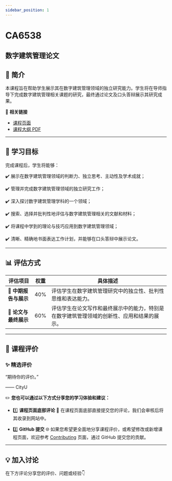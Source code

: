 ```yaml
---
sidebar_position: 1
---
```


# CA6538
## 数字建筑管理论文

## **📘 简介**
本课程旨在帮助学生展示其在数字建筑管理领域的独立研究能力。学生将在导师指导下完成数字建筑管理相关课题的研究，最终通过论文及口头答辩展示其研究成果。

🔗 **相关链接**
- [课程页面](https://www.cityu.edu.hk/catalogue/pg/202425/course/CA6538.htm)
- [课程大纲 PDF](https://www.cityu.edu.hk/catalogue/pg/202425/course/CA6538.pdf)

---

## **🎯 学习目标**

完成课程后，学生将能够：

✔️ 展示在数字建筑管理领域的判断力、独立思考、主动性及学术成就；

✔️ 管理并完成数字建筑管理领域的独立研究工作；

✔️ 深入探讨数字建筑管理学科的一个领域；

✔️ 搜索、选择并批判性地评估与数字建筑管理相关的文献和材料；

✔️ 将课程中学到的理论与技巧应用到数字建筑管理领域；

✔️ 清晰、精确地书面表达工作计划，并能够在口头答辩中展示论文。

---

## **📊 评估方式**

| **评估项目**          | **权重** | **具体描述**                                                                                       |
|----------------------|---------|---------------------------------------------------------------------------------------------------|
| **📝 中期报告与展示**   | 40%     | 评估学生在数字建筑管理研究中的独立性、批判性思维和表达能力。                                              |
| **📝 论文与最终展示**   | 60%     | 评估学生在论文写作和最终展示中的能力，特别是在数字建筑管理领域的创新性、应用和结果的展示。                   |

---

## **💬 课程评价**

### ✨ **精选评价**
<div className={commentStyles.commentBox}>
    <p className={commentStyles.commentText}>
        “期待你的评价。”
    </p>
    <p className={commentStyles.commentAuthor}>—— CityU</p>
</div>

✏️ **您也可以通过以下方式分享您的学习体验和建议：**

- 1️⃣ **课程页面底部评论**
💬 在课程页面底部直接提交您的评论，我们会审核后将其收录到网站中。

- 2️⃣ **GitHub 提交**
🌐 如果您希望更全面地分享课程评价，或希望修改或新增课程页面，欢迎参考 [Contributing](https://penjc.github.io/cityU-navigator/contributing) 页面，通过 GitHub 提交您的贡献。

---

## **💡 加入讨论**

在下方评论分享您的评价、问题或经验👇
<Utterances />